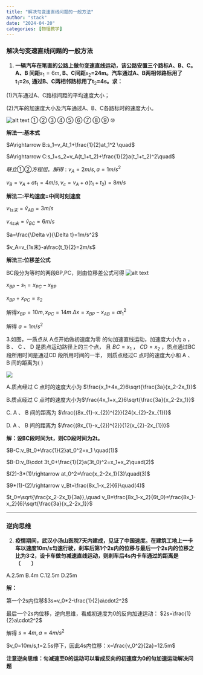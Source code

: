 ```yaml
---
title: "解决匀变速直线问题的一般方法"
author: "stack"
date: "2024-04-20"
categories: [物理教学]
---
```


### 解决匀变速直线问题的一般方法

1.  **一辆汽车在笔直的公路上做匀变速直线运动，该公路安置三个路标A、B、C。A、B 间距**$s_{1}=6m$**, B、C间距**$s_{2}$**=24m。汽车通过A、B两相邻路标用了t**$_{1}$**=2s, 通过B、C两相邻路标用了t**$_{2}$**=4s。求：**

(1)汽车通过A、C路标间距的平均速度大小；

(2)汽车的加速度大小及汽车通过A、B、C各路标时的速度大小。

![alt text](image.png) ① ② ③ ④ ⑤ ⑥ ⑦ ⑧ ⑨ ⑩

**解法一:基本式**

$A\rightarrow B:s_1=v_At_1+\frac{1}{2}at_1^2  \quad$

$A\rightarrow C:s_1+s_2=v_A(t_1+t_2)+\frac{1}{2}a(t_1+t_2)^2\quad$

$联立①②方程组，解得:v_A=2m/s,a=1m/s^2$

$v_B=v_A+at_1=4m/s,v_c=v_A+a(t_1+t_2)=8m/s$

**解法二:平均速度=中间时刻速度**

$v_{1s末}=\bar{v}_{AB}=3m/s$

$v_{4s末}=\bar{v}_{BC}=6m/s$

$a=\frac{\Delta v}{\Delta t}=1m/s^2$

$v_A=v_{1s末}-a\frac{t_1}{2}=2m/s$

**解法三:位移差公式**

BC段分为等时的两段BP,PC，则由位移差公式可得 ![alt text](image-1.png)

$x_{BP}-s_1=x_{PC}-x_{BP}$

$x_{BP}+x_{PC}=s_2$

解得$x_{BP}=10m,x_{PC}=14m$ $\Delta x=x_{BP}-x_{AB}=at_1^2$

解得 $a=1m/s^2$

3.如图，一质点从 A点开始做初速度为零 的匀加速直线运动，加速度大小为 a ， B 、 C 、 D 是质点运动路径上的三个点， 且 $BC=x_1$ ， $CD=x_2$ ，质点通过BC 段所用时间是通过CD 段所用时间的一半， 则质点经过C 点时的速度大小和 A 、 B 间的距离为( )

![](images/paste-1.png)

A.质点经过 C 点时的速度大小为 $\frac{x_1+4x_2}6\sqrt{\frac{3a}{x_2-2x_1}}$

B.质点经过 C 点时的速度大小为$\frac{4x_1+x_2}6\sqrt{\frac{3a}{x_2-2x_1}}$

C. A 、 B 间的距离为 $\frac{(8x_{1}-x_{2})^{2}}{24(x_{2}-2x_{1})}$

D. A 、 B 间的距离为 $\frac{(8x_{1}-x_{2})^{2}}{12(x_{2}-2x_{1})}$

**解：设BC段时间为t，则CD段时间为2t。**

$B-C:v_Bt_0+\frac{1}{2}at_0^2=x_1 \quad(1)$

$B-D:v_B\cdot 3t_0+\frac{1}{2}a(3t_0)^2=x_1+x_2\quad(2)$

$(2)-3*(1)\rightarrow at_0^2=\frac{x_2-2x_1}{3}\quad(3)$

$9*(1)-(2)\rightarrow v_Bt=\frac{8x_1-x_2}{6}\quad(4)$

$t_0=\sqrt{\frac{x_2-2x_1}{3a}},\quad v_B=\frac{8x_1-x_2}{6t_0}=\frac{8x_1-x_2}{6}\sqrt{\frac{3a}{x_2-2x_1}}$

------------------------------------------------------------------------

### 逆向思维

2.  **疫情期间，武汉小汤山医院7天内建成，见证了中国速度。在建筑工地上一卡车以速度10m/s匀速行驶，刹车后第1个2s内的位移与最后一个2s内的位移之比为3∶2，设卡车做匀减速直线运动，则刹车后4s内卡车通过的距离是（　　）**

A.2.5m B.4m C.12.5m D.25m

**解：**

第一个2s内位移$3s=v_0*2-\frac{1}{2}a\cdot2^2$

最后一个2s内位移，逆向思维，看成初速度为0的反向加速运动： $2s=\frac{1}{2}a\cdot2^2$

解得 $s=4m,a=4m/s^2$

$v_0=10m/s,t=2.5s停下，因此4s内位移：x=\frac{v_0^2}{2a}=12.5m$

**注意逆向思维：匀减速至0的运动可以看成反向的初速度为0的匀加速运动解决问题**